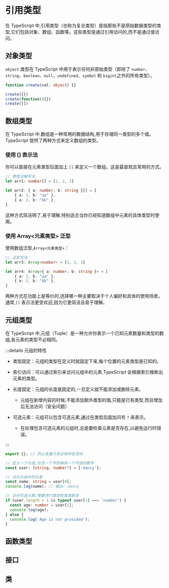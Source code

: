 # 引用类型

在 TypeScript 中,引用类型（也称为复合类型）是指那些不是原始数据类型的类型,它们包括对象、数组、函数等。这些类型是通过引用访问的,而不是通过值访问。



## 对象类型

`object` 类型在 TypeScript 中用于表示任何非原始类型（即除了 `number`、`string`、`boolean`、`null`、`undefined`、`symbol` 和 `bigint`之外的所有类型）。

```ts
function create(val: object) {}

create({})
create(function(){})
create([])
```



## 数组类型

在 TypeScript 中,数组是一种常用的数据结构,用于存储同一类型的多个值。TypeScript 提供了两种方式来定义数组的类型。

### 使用 [] 表示法

你可以直接在元素类型后面加上 `[]` 来定义一个数组。这是最直观且常用的方式。

```ts
// 类型注解写法
let arr1: number[] = [1, 2, 3]

let arr2: { a: number; b: string }[] = [
	{ a: 1, b: "aa" },
	{ a: 2, b: "bb" },
]
```

这种方式简洁明了,易于理解,特别适合当你已经知道数组中元素的具体类型时使用。

### 使用 Array&lt;元素类型&gt;  泛型

使用数组泛型,`Array<元素类型>`：

```ts
// 泛型写法
let arr3: Array<number> = [1, 2, 3]

let arr4: Array<{ a: number; b: string }> = [
	{ a: 1, b: "aa" },
	{ a: 2, b: "bb" },
]
```

两种方式在功能上是等价的,选择哪一种主要取决于个人偏好和具体的使用场景。通常,`[]` 表示法更受欢迎,因为它更简洁且易于理解。



## 元组类型

在 TypeScript 中,元组（Tuple）是一种允许你表示一个已知元素数量和类型的数组,各元素的类型不必相同。

:::details 元组的特性

- 类型固定：元组的类型在定义时就固定下来,每个位置的元素类型是已知的。

- 索引访问：可以通过索引来访问元组中的元素,TypeScript 会根据索引推断出元素的类型。
- 长度固定：元组的长度是固定的,一旦定义就不能添加或删除元素。
  - 元组在新增内容的时候,不能添加额外类型的值,只能是已有类型,而且增加后无法访问（安全问题）

- 可选元素：元组可以包含可选元素,通过在类型后面加问号 `?` 来表示。
  - 在处理包含可选元素的元组时,总是要检查元素是否存在,以避免运行时错误。


:::

```ts
export {}; // 防止变量污染全局命名空间

// 定义一个元组,包含一个字符串和一个可选的数字
const user: [string, number?] = ['dancy'];

// 访问元组中的元素
const name: string = user[0];
console.log(name); // 输出: dancy

// 访问可选元素,需要进行类型检查或断言
if (user.length > 1 && typeof user[1] === 'number') {
  const age: number = user[1];
  console.log(age);
} else {
  console.log('Age is not provided');
}
```



## 函数类型





## 接口





## 类
